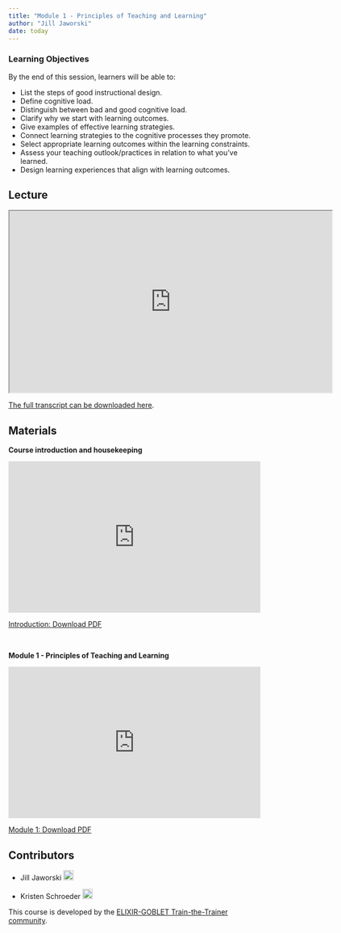 ```yaml
---
title: "Module 1 - Principles of Teaching and Learning"
author: "Jill Jaworski"
date: today
---
```


::: {.callout-tip}
### Learning Objectives

By the end of this session, learners will be able to:

- List the steps of good instructional design.
- Define cognitive load.
- Distinguish between bad and good cognitive load.
- Clarify why we start with learning outcomes.
- Give examples of effective learning strategies.
- Connect learning strategies to the cognitive processes they promote.
- Select appropriate learning outcomes within the learning constraints.
- Assess your teaching outlook/practices in relation to what you’ve learned.
- Design learning experiences that align with learning outcomes.

:::

## Lecture

<iframe src="https://drive.google.com/file/d/1I53JW5DEjmlq1O1dgQ7gdJlcexpfy6Hg/preview" width="640" height="360" allow="autoplay"></iframe>

[The full transcript can be downloaded here](https://drive.google.com/file/d/1aGUzPDoVaBMmAvAoWVic9K-bCdMzBPXI/view?usp=share_link).


## Materials

**Course introduction and housekeeping**

<iframe style="border: none;" title="Iframe Example" src="https://docs.google.com/presentation/d/1yjazFiQZFZclHkeI_8rW-JON35IiXqyk/preview" width="500" height="300" data-mce-fragment="1"></iframe>


<a class="inline_disabled" href="https://docs.google.com/presentation/d/1yjazFiQZFZclHkeI_8rW-JON35IiXqyk/export/pdf" target="_blank" rel="noopener">Introduction: Download PDF</a>

<br>

**Module 1 - Principles of Teaching and Learning**

<iframe style="border: none;" title="Iframe Example" src="https://docs.google.com/presentation/d/10GCIRj5xP5Eugoa37kNIJ9x3uLgFneXf/preview" width="500" height="300" data-mce-fragment="1"></iframe>


<a class="inline_disabled" href="https://docs.google.com/presentation/d/10GCIRj5xP5Eugoa37kNIJ9x3uLgFneXf/export/pdf" target="_blank" rel="noopener">Module 1: Download PDF</a>

## Contributors

- Jill Jaworski <a href="https://orcid.org/0009-0006-2607-5256" rel="orcid"><img src="img/ORCID_Logomark.png" alt="" width="20" height="20"/></a>

- Kristen Schroeder <a href="https://orcid.org/0000-0002-6271-4530" rel="orcid"><img src="img/ORCID_Logomark.png" alt="" width="20" height="20"/></a>


This course is developed by the [ELIXIR-GOBLET Train-the-Trainer community](https://elixir-europe.org/platforms/training/train-the-trainer).